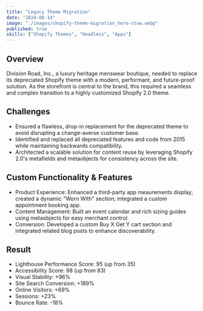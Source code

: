 ```yaml
---
title: "Legacy Theme Migration"
date: "2024-08-14"
image: "./images/shopify-theme-migration_hero-stow.webp"
published: true
skills: ["Shopify Themes", "Headless", "Apps"]
---
```


## Overview

Division Road, Inc., a luxury heritage menswear boutique, needed to replace its depreciated Shopify theme with a modern, performant, and future-proof solution. As the storefront is central to the brand, this required a seamless and complex transition to a highly customized Shopify 2.0 theme.

## Challenges

- Ensured a flawless, drop-in replacement for the deprecated theme to avoid disrupting a change-averse customer base.
- Identified and replaced all depreciated features and code from 2015 while maintaining backwards compatibility.
- Architected a scalable solution for content reuse by leveraging Shopify 2.0's metafields and metaobjects for consistency across the site.

## Custom Functionality & Features

- Product Experience: Enhanced a third-party app meaurements display; created a dynamic "Worn With" section; integrated a custom appointment booking app.
- Content Management: Built an event calendar and rich sizing guides using metaobjects for easy merchant control.
- Conversion: Developed a custom Buy X Get Y cart section and integrated related blog posts to enhance discoverability.

## Result

- Lighthouse Performance Score: 95 (up from 35)
- Accessibility Score: 98 (up from 83)
- Visual Stability: +96%
- Site Search Conversion: +189%
- Online Visitors: +69%
- Sessions: +23%
- Bounce Rate: -18%